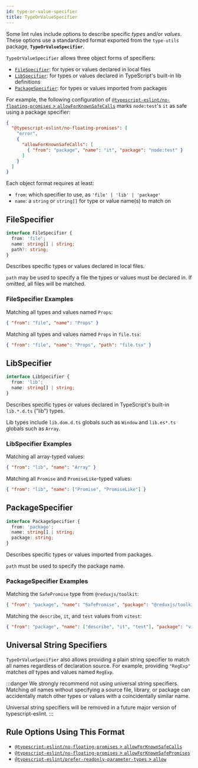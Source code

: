 ```yaml
---
id: type-or-value-specifier
title: TypeOrValueSpecifier
---
```


Some lint rules include options to describe specific _types_ and/or _values_.
These options use a standardized format exported from the `type-utils` package, **`TypeOrValueSpecifier`**.

`TypeOrValueSpecifier` allows three object forms of specifiers:

- [`FileSpecifier`](#filespecifier): for types or values declared in local files
- [`LibSpecifier`](#libspecifier): for types or values declared in TypeScript's built-in lib definitions
- [`PackageSpecifier`](#packagespecifier): for types or values imported from packages

For example, the following configuration of [`@typescript-eslint/no-floating-promises` > `allowForKnownSafeCalls`](/rules/no-floating-promises#allowforknownsafecalls) marks `node:test`'s `it` as safe using a package specifier:

```json
{
  "@typescript-eslint/no-floating-promises": [
    "error",
    {
      "allowForKnownSafeCalls": [
        { "from": "package", "name": "it", "package": "node:test" }
      ]
    }
  ]
}
```

Each object format requires at least:

- `from`: which specifier to use, as `'file' | 'lib' | 'package'`
- `name`: a `string` or `string[]` for type or value name(s) to match on

## FileSpecifier

```ts
interface FileSpecifier {
  from: 'file';
  name: string[] | string;
  path?: string;
}
```

Describes specific types or values declared in local files.

`path` may be used to specify a file the types or values must be declared in.
If omitted, all files will be matched.

### FileSpecifier Examples

Matching all types and values named `Props`:

```json
{ "from": "file", "name": "Props" }
```

Matching all types and values named `Props` in `file.tsx`:

```json
{ "from": "file", "name": "Props", "path": "file.tsx" }
```

## LibSpecifier

```ts
interface LibSpecifier {
  from: 'lib';
  name: string[] | string;
}
```

Describes specific types or values declared in TypeScript's built-in `lib.*.d.ts` ("lib") types.

Lib types include `lib.dom.d.ts` globals such as `Window` and `lib.es*.ts` globals such as `Array`.

### LibSpecifier Examples

Matching all array-typed values:

```json
{ "from": "lib", "name": "Array" }
```

Matching all `Promise` and `PromiseLike`-typed values:

```json
{ "from": "lib", "name": ["Promise", "PromiseLike"] }
```

## PackageSpecifier

```ts
interface PackageSpecifier {
  from: 'package';
  name: string[] | string;
  package: string;
}
```

Describes specific types or values imported from packages.

`path` must be used to specify the package name.

### PackageSpecifier Examples

Matching the `SafePromise` type from `@reduxjs/toolkit`:

```json
{ "from": "package", "name": "SafePromise", "package": "@reduxjs/toolkit" }
```

Matching the `describe`, `it`, and `test` values from `vitest`:

```json
{ "from": "package", "name": ["describe", "it", "test"], "package": "vitest" }
```

## Universal String Specifiers

`TypeOrValueSpecifier` also allows providing a plain string specifier to match all names regardless of declaration source.
For example, providing `"RegExp"` matches _all_ types and values named `RegExp`.

:::danger
We strongly recommend not using universal string specifiers.
Matching _all_ names without specifying a source file, library, or package can accidentally match other types or values with a coincidentally similar name.

Universal string specifiers will be removed in a future major version of typescript-eslint.
:::

## Rule Options Using This Format

- [`@typescript-eslint/no-floating-promises` > `allowForKnownSafeCalls`](/rules/no-floating-promises#allowforknownsafecalls)
- [`@typescript-eslint/no-floating-promises` > `allowForKnownSafePromises`](/rules/no-floating-promises#allowforknownsafepromises)
- [`@typescript-eslint/prefer-readonly-parameter-types` > `allow`](/rules/prefer-readonly-parameter-types/#allow)
